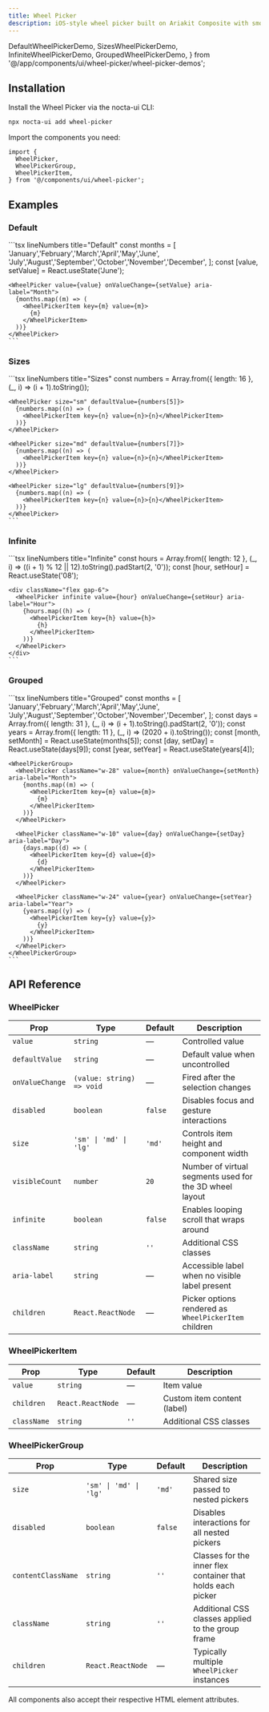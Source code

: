 ```yaml
---
title: Wheel Picker
description: iOS-style wheel picker built on Ariakit Composite with smooth scroll-snapping and keyboard navigation
---
```


  DefaultWheelPickerDemo,
  SizesWheelPickerDemo,
  InfiniteWheelPickerDemo,
  GroupedWheelPickerDemo,
} from '@/app/components/ui/wheel-picker/wheel-picker-demos';

## Installation

<Steps>
<Step>
Install the Wheel Picker via the nocta-ui CLI:

```bash lineNumbers title="Terminal"
npx nocta-ui add wheel-picker
```
</Step>
<Step>
Import the components you need:

```tsx lineNumbers title="Import"
import {
  WheelPicker,
  WheelPickerGroup,
  WheelPickerItem,
} from '@/components/ui/wheel-picker';
```
</Step>
</Steps>

## Examples

### Default

<DocsTabs defaultValue="preview">
  <DocsTab value="preview" lineNumbers title="Preview">
    <DefaultWheelPickerDemo />
  </DocsTab>
  <DocsTab value="code" lineNumbers title="Code">
    ```tsx lineNumbers title="Default"
    const months = [
      'January','February','March','April','May','June',
      'July','August','September','October','November','December',
    ];
    const [value, setValue] = React.useState('June');

    <WheelPicker value={value} onValueChange={setValue} aria-label="Month">
      {months.map((m) => (
        <WheelPickerItem key={m} value={m}>
          {m}
        </WheelPickerItem>
      ))}
    </WheelPicker>
    ```
  </DocsTab>
</DocsTabs>

### Sizes

<DocsTabs defaultValue="preview">
  <DocsTab value="preview" lineNumbers title="Preview">
    <SizesWheelPickerDemo />
  </DocsTab>
  <DocsTab value="code" lineNumbers title="Code">
    ```tsx lineNumbers title="Sizes"
    const numbers = Array.from({ length: 16 }, (_, i) => (i + 1).toString());

    <WheelPicker size="sm" defaultValue={numbers[5]}>
      {numbers.map((n) => (
        <WheelPickerItem key={n} value={n}>{n}</WheelPickerItem>
      ))}
    </WheelPicker>

    <WheelPicker size="md" defaultValue={numbers[7]}>
      {numbers.map((n) => (
        <WheelPickerItem key={n} value={n}>{n}</WheelPickerItem>
      ))}
    </WheelPicker>

    <WheelPicker size="lg" defaultValue={numbers[9]}>
      {numbers.map((n) => (
        <WheelPickerItem key={n} value={n}>{n}</WheelPickerItem>
      ))}
    </WheelPicker>
    ```
  </DocsTab>
</DocsTabs>

### Infinite

<DocsTabs defaultValue="preview">
  <DocsTab value="preview" lineNumbers title="Preview">
    <InfiniteWheelPickerDemo />
  </DocsTab>
  <DocsTab value="code" lineNumbers title="Code">
    ```tsx lineNumbers title="Infinite"
    const hours = Array.from({ length: 12 }, (_, i) => ((i + 1) % 12 || 12).toString().padStart(2, '0'));
    const [hour, setHour] = React.useState('08');

    <div className="flex gap-6">
      <WheelPicker infinite value={hour} onValueChange={setHour} aria-label="Hour">
        {hours.map((h) => (
          <WheelPickerItem key={h} value={h}>
            {h}
          </WheelPickerItem>
        ))}
      </WheelPicker>
    </div>
    ```
  </DocsTab>
</DocsTabs>

### Grouped

<DocsTabs defaultValue="preview">
  <DocsTab value="preview" lineNumbers title="Preview">
    <GroupedWheelPickerDemo />
  </DocsTab>
  <DocsTab value="code" lineNumbers title="Code">
    ```tsx lineNumbers title="Grouped"
    const months = [
      'January','February','March','April','May','June',
      'July','August','September','October','November','December',
    ];
    const days = Array.from({ length: 31 }, (_, i) => (i + 1).toString().padStart(2, '0'));
    const years = Array.from({ length: 11 }, (_, i) => (2020 + i).toString());
    const [month, setMonth] = React.useState(months[5]);
    const [day, setDay] = React.useState(days[9]);
    const [year, setYear] = React.useState(years[4]);

    <WheelPickerGroup>
      <WheelPicker className="w-28" value={month} onValueChange={setMonth} aria-label="Month">
        {months.map((m) => (
          <WheelPickerItem key={m} value={m}>
            {m}
          </WheelPickerItem>
        ))}
      </WheelPicker>

      <WheelPicker className="w-10" value={day} onValueChange={setDay} aria-label="Day">
        {days.map((d) => (
          <WheelPickerItem key={d} value={d}>
            {d}
          </WheelPickerItem>
        ))}
      </WheelPicker>

      <WheelPicker className="w-24" value={year} onValueChange={setYear} aria-label="Year">
        {years.map((y) => (
          <WheelPickerItem key={y} value={y}>
            {y}
          </WheelPickerItem>
        ))}
      </WheelPicker>
    </WheelPickerGroup>
    ```
  </DocsTab>
</DocsTabs>

## API Reference

### WheelPicker

| Prop | Type | Default | Description |
|------|------|---------|-------------|
| `value` | `string` | — | Controlled value |
| `defaultValue` | `string` | — | Default value when uncontrolled |
| `onValueChange` | `(value: string) => void` | — | Fired after the selection changes |
| `disabled` | `boolean` | `false` | Disables focus and gesture interactions |
| `size` | `'sm' \| 'md' \| 'lg'` | `'md'` | Controls item height and component width |
| `visibleCount` | `number` | `20` | Number of virtual segments used for the 3D wheel layout |
| `infinite` | `boolean` | `false` | Enables looping scroll that wraps around |
| `className` | `string` | `''` | Additional CSS classes |
| `aria-label` | `string` | — | Accessible label when no visible label present |
| `children` | `React.ReactNode` | — | Picker options rendered as `WheelPickerItem` children |

### WheelPickerItem

| Prop | Type | Default | Description |
|------|------|---------|-------------|
| `value` | `string` | — | Item value |
| `children` | `React.ReactNode` | — | Custom item content (label) |
| `className` | `string` | `''` | Additional CSS classes |

### WheelPickerGroup

| Prop | Type | Default | Description |
|------|------|---------|-------------|
| `size` | `'sm' \| 'md' \| 'lg'` | `'md'` | Shared size passed to nested pickers |
| `disabled` | `boolean` | `false` | Disables interactions for all nested pickers |
| `contentClassName` | `string` | `''` | Classes for the inner flex container that holds each picker |
| `className` | `string` | `''` | Additional CSS classes applied to the group frame |
| `children` | `React.ReactNode` | — | Typically multiple `WheelPicker` instances |

All components also accept their respective HTML element attributes.
